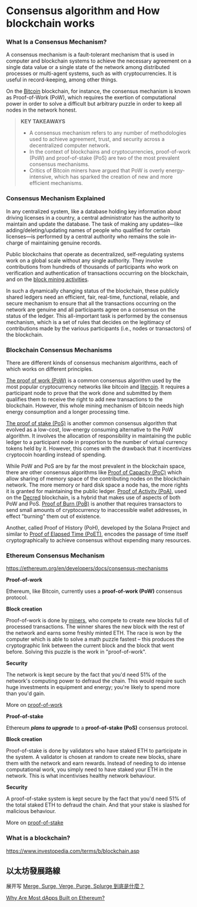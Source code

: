 # Consensus algorithm and How blockchain works

### What Is a Consensus Mechanism?

A consensus mechanism is a fault-tolerant mechanism that is used in computer and blockchain systems to achieve the necessary agreement on a single data value or a single state of the network among distributed processes or multi-agent systems, such as with cryptocurrencies. It is useful in record-keeping, among other things.

On the [Bitcoin](https://www.investopedia.com/terms/b/bitcoin.asp) blockchain, for instance, the consensus mechanism is known as Proof-of-Work (PoW), which requires the exertion of computational power in order to solve a difficult but arbitrary puzzle in order to keep all nodes in the network honest.

> **KEY TAKEAWAYS**
>
> - A consensus mechanism refers to any number of methodologies used to achieve agreement, trust, and security across a decentralized computer network.
> - In the context of blockchains and cryptocurrencies, proof-of-work (PoW) and proof-of-stake (PoS) are two of the most prevalent consensus mechanisms.
> - Critics of Bitcoin miners have argued that PoW is overly energy-intensive, which has sparked the creation of new and more efficient mechanisms.

### Consensus Mechanism Explained

In any centralized system, like a database holding key information about driving licenses in a country, a central administrator has the authority to maintain and update the database. The task of making any updates—like adding/deleting/updating names of people who qualified for certain licenses—is performed by a central authority who remains the sole in-charge of maintaining genuine records.

Public blockchains that operate as decentralized, self-regulating systems work on a global scale without any single authority. They involve contributions from hundreds of thousands of participants who work on verification and authentication of transactions occurring on the blockchain, and on the [block mining activities](https://www.investopedia.com/tech/how-does-bitcoin-mining-work/).

In such a dynamically changing status of the blockchain, these publicly shared ledgers need an efficient, fair, real-time, functional, reliable, and secure mechanism to ensure that all the transactions occurring on the network are genuine and all participants agree on a consensus on the status of the ledger. This all-important task is performed by the consensus mechanism, which is a set of rules that decides on the legitimacy of contributions made by the various participants (i.e., nodes or transactors) of the blockchain.

### Blockchain Consensus Mechanisms

There are different kinds of consensus mechanism algorithms, each of which works on different principles.

[The proof of work (PoW)](https://www.investopedia.com/terms/p/proof-work.asp) is a common consensus algorithm used by the most popular cryptocurrency networks like bitcoin and [litecoin](https://www.investopedia.com/terms/l/litecoin.asp). It requires a participant node to prove that the work done and submitted by them qualifies them to receive the right to add new transactions to the blockchain. However, this whole mining mechanism of bitcoin needs high energy consumption and a longer processing time.

[The proof of stake (PoS)](https://www.investopedia.com/terms/p/proof-stake-pos.asp) is another common consensus algorithm that evolved as a low-cost, low-energy consuming alternative to the PoW algorithm. It involves the allocation of responsibility in maintaining the public ledger to a participant node in proportion to the number of virtual currency tokens held by it. However, this comes with the drawback that it incentivizes cryptocoin hoarding instead of spending.

While PoW and PoS are by far the most prevalent in the blockchain space, there are other consensus algorithms like [Proof of Capacity (PoC)](https://www.investopedia.com/terms/p/proof-capacity-cryptocurrency.asp) which allow sharing of memory space of the contributing nodes on the blockchain network. The more memory or hard disk space a node has, the more rights it is granted for maintaining the public ledger. [Proof of Activity (PoA)](https://www.investopedia.com/terms/p/proof-activity-cryptocurrency.asp), used on the [Decred](https://www.investopedia.com/news/decred-cryptocurrency-combines-pow-pos/) blockchain, is a hybrid that makes use of aspects of both PoW and PoS. [Proof of Burn (PoB)](https://www.investopedia.com/terms/p/proof-burn-cryptocurrency.asp) is another that requires transactors to send small amounts of cryptocurrency to inaccessible wallet addresses, in effect "burning" them out of existence.

Another, called Proof of History (PoH), developed by the Solana Project and similar to [Proof of Elapsed Time (PoET)](https://www.investopedia.com/terms/p/proof-elapsed-time-cryptocurrency.asp), encodes the passage of time itself cryptographically to achieve consensus without expending many resources.

### Ethereum Consensus Mechanism

https://ethereum.org/en/developers/docs/consensus-mechanisms

**Proof-of-work**

Ethereum, like Bitcoin, currently uses a **proof-of-work (PoW)** consensus protocol.

**Block creation**

Proof-of-work is done by [miners](https://ethereum.org/en/developers/docs/consensus-mechanisms/pow/mining/), who compete to create new blocks full of processed transactions. The winner shares the new block with the rest of the network and earns some freshly minted ETH. The race is won by the computer which is able to solve a math puzzle fastest – this produces the cryptographic link between the current block and the block that went before. Solving this puzzle is the work in "proof-of-work".

**Security**

The network is kept secure by the fact that you'd need 51% of the network's computing power to defraud the chain. This would require such huge investments in equipment and energy; you're likely to spend more than you'd gain.

More on [proof-of-work](https://ethereum.org/en/developers/docs/consensus-mechanisms/pow/)

**Proof-of-stake**

Ethereum **_plans to upgrade_** to a **proof-of-stake (PoS)** consensus protocol.

**Block creation**

Proof-of-stake is done by validators who have staked ETH to participate in the system. A validator is chosen at random to create new blocks, share them with the network and earn rewards. Instead of needing to do intense computational work, you simply need to have staked your ETH in the network. This is what incentivises healthy network behaviour.

**Security**

A proof-of-stake system is kept secure by the fact that you'd need 51% of the total staked ETH to defraud the chain. And that your stake is slashed for malicious behaviour.

More on [proof-of-stake](https://ethereum.org/en/developers/docs/consensus-mechanisms/pos/)

### What is a blockchain?

https://www.investopedia.com/terms/b/blockchain.asp

## 以太坊發展路線

展开写
[Merge, Surge, Verge, Purge, Splurge 到底是什麼？](https://cryptowesearch.com/blog/all/eth-update)

[Why Are Most dApps Built on Ethereum?](https://www.gemini.com/cryptopedia/dapps-ethereum-decentralized-application)
